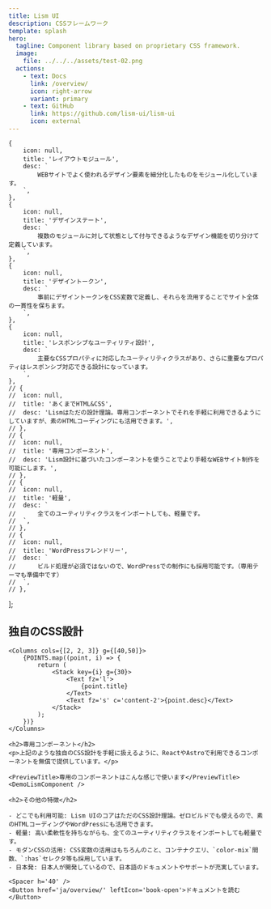 ```yaml
---
title: Lism UI
description: CSSフレームワーク
template: splash
hero:
  tagline: Component library based on proprietary CSS framework.
  image:
    file: ../../../assets/test-02.png
  actions:
    - text: Docs
      link: /overview/
      icon: right-arrow
      variant: primary
    - text: GitHub
      link: https://github.com/lism-ui/lism-ui
      icon: external
---
```




	{
		icon: null,
		title: 'レイアウトモジュール',
		desc: `
			WEBサイトでよく使われるデザイン要素を細分化したものをモジュール化しています。
		`,
	},
	{
		icon: null,
		title: 'デザインステート',
		desc: `
			複数のモジュールに対して状態として付与できるようなデザイン機能を切り分けて定義しています。
		`,
	},
	{
		icon: null,
		title: 'デザイントークン',
		desc: `
			事前にデザイントークンをCSS変数で定義し、それらを流用することでサイト全体の一貫性を保ちます。
		`,
	},
	{
		icon: null,
		title: 'レスポンシブなユーティリティ設計',
		desc: `
			主要なCSSプロパティに対応したユーティリティクラスがあり、さらに重要なプロパティはレスポンシブ対応できる設計になっています。
		`,
	},
	// {
	// 	icon: null,
	// 	title: 'あくまでHTML&CSS',
	// 	desc: 'Lismはただの設計理論。専用コンポーネントでそれを手軽に利用できるようにしていますが、素のHTMLコーディングにも活用できます。',
	// },
	// {
	// 	icon: null,
	// 	title: '専用コンポーネント',
	// 	desc: 'Lism設計に基づいたコンポーネントを使うことでより手軽なWEBサイト制作を可能にします。',
	// },
	// {
	// 	icon: null,
	// 	title: '軽量',
	// 	desc: `
	// 		全てのユーティリティクラスをインポートしても、軽量です。
	// 	`,
	// },
	// {
	// 	icon: null,
	// 	title: 'WordPressフレンドリー',
	// 	desc: `
	// 		ビルド処理が必須ではないので、WordPressでの制作にも採用可能です。（専用テーマも準備中です）
	// 	`,
	// },
];


<Container size='m' isFlow hasGutter>
	<h2>独自のCSS設計</h2>

	<Columns cols={[2, 2, 3]} g={[40,50]}>
		{POINTS.map((point, i) => {
			return (
				<Stack key={i} g={30}>
					<Text fz='l'>
						{point.title}
					</Text>
					<Text fz='s' c='content-2'>{point.desc}</Text>
				</Stack>
			);
		})}
	</Columns>

	<h2>専用コンポーネント</h2>
	<p>上記のような独自のCSS設計を手軽に扱えるように、ReactやAstroで利用できるコンポーネントを無償で提供しています。</p>

	<PreviewTitle>専用のコンポーネントはこんな感じで使います</PreviewTitle>
	<DemoLismComponent />

	<h2>その他の特徴</h2>

	- どこでも利用可能: Lism UIのコアはただのCSS設計理論。ゼロビルドでも使えるので、素のHTMLコーディングやWordPressにも活用できます。
	- 軽量: 高い柔軟性を持ちながらも、全てのユーティリティクラスをインポートしても軽量です。
	- モダンCSSの活用: CSS変数の活用はもちろんのこと、コンテナクエリ、`color-mix`間数、`:has`セレクタ等も採用しています。
	- 日本発: 日本人が開発しているので、日本語のドキュメントやサポートが充実しています。

	<Spacer h='40' />
	<Button href='ja/overview/' leftIcon='book-open'>ドキュメントを読む</Button>

</Container>
